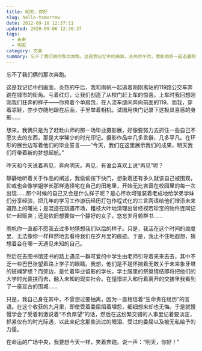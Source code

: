 ```yaml
---
title: 明天，你好
slug: hello-tomorrow
date: 2012-09-18 12:37:11
updated: 2020-09-06 12:30:37
tags:
  - 未来
  - 明天
category: 文章
summary: 忘不了我们俩的那次奔跑。这是我记忆中的画面，炎热的午后，我和雨帆一起追着刚刚离站的119路公交车奔跑在城市的街角。
---
```


忘不了我们俩的那次奔跑。

这是我记忆中的画面，炎热的午后，我和雨帆一起追着刚刚离站的119路公交车奔跑在城市的街角。亏着红灯，让我们创造了从校门赶上车的惊喜。上车时我回想刚刚我们狂奔的样子——你挎着个单肩包，在人流车缝间奔向前面的119。而我，穿着凉鞋，亦步亦随地跟在后面，手里举着相机，试图用快门记录下这极具喜感的身影……

想来，我俩只是为了赶赴山师的那一场毕业摄影展，好像要努力去抓住一些自己不愿失去的东西，那是大学稀少的时光印记。摄影作品中几多乖僻，几多平凡。在环形的展台边写着他们的毕业誓言——“今天，我们在这里展示我们的成果，明天我们将带着新的梦想起航。”

昨天和今天说着再见，奔向明天。再见，有谁会喜欢上说“再见”呢？

静静地听着关于作品的阐述，我偷偷按下快门，想象着还有多久就该自己被围观，抑或也会像学姐学长那样选择宅在自己的田地里，开始无比吝啬在校园里的每一次出现……那个时候的自己又会是什么样子呢？是心怀坎坷强装着老成地给学弟学妹们分享经验，把几年的学习工作游玩经历打包作程式化的三言两语给他们增添未来道路上的曙光；是混迹在跳骚市场，粗枝大叶地清理出曾经视若珍宝的物件连同记忆一起贩卖；还是依旧想要做一个静好的女子，悠忘岁月赖群书……

雨帆你一直都不愿我去过多地猜想我们以后的样子。只是，我活在这个时间的维度里，无法像你一样释然地去看待我们在岁月里的痕迹。于是，我止不住地遐想，猜想着会在哪一天遇见未知的自己。

然后在去图书馆还书的路上遇见一群可爱的中学生由老师引导着来来去去，其中不乏一些巴巴张望着路上学子的眼睛。我想，他们是不是怀揣着无数关于未来象牙塔的斑斓梦想？而旁边，是忙着毕业留影的学长。学士服里的祭奠情结即将把他们的大学时光裹挟而去，融入未知的现实社会。在憧憬进入和行着离开的交接里我看到了一座亘古的围城……

只是，我自己身在其中，不曾想过要抽离，因为一直相信着“生命贵在经历”的言语。在这个收获的九月里，即使受着委屈招着埋怨，细细想来却也无悔。于是就慢慢学会了受着刺激说着“不负厚望”的话，然后在这纷繁交错的人事里记着要淡定，抓紧仅有的时光际遇，以此来纪念那些流过的眼泪、受过的委屈以及被无私给予的力量。

在命运的广场中央，我要想今天一样，笑着奔跑。说一声：“明天，你好！”
